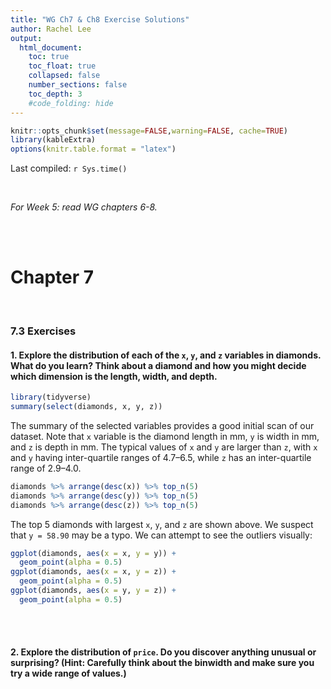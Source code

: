 ```yaml
---
title: "WG Ch7 & Ch8 Exercise Solutions"
author: Rachel Lee
output:
  html_document:
    toc: true
    toc_float: true
    collapsed: false
    number_sections: false
    toc_depth: 3
    #code_folding: hide
---
```


```r
knitr::opts_chunk$set(message=FALSE,warning=FALSE, cache=TRUE)
library(kableExtra)
options(knitr.table.format = "latex")
```

Last compiled: `r Sys.time()`

<br>

*For Week 5: read WG chapters 6-8.*  


<br>
<br>

# Chapter 7 
<br>

### 7.3 Exercises

#### 1. Explore the distribution of each of the `x`, `y`, and `z` variables in diamonds. What do you learn? Think about a diamond and how you might decide which dimension is the length, width, and depth.

```r
library(tidyverse)
summary(select(diamonds, x, y, z))
```

The summary of the selected variables provides a good initial scan of our dataset. Note that `x` variable is the diamond length in mm, `y` is width in mm, and `z` is depth in mm. The typical values of `x` and `y` are larger than `z`, with `x` and `y` having inter-quartile ranges of 4.7–6.5, while `z` has an inter-quartile range of 2.9–4.0.

```r
diamonds %>% arrange(desc(x)) %>% top_n(5)
diamonds %>% arrange(desc(y)) %>% top_n(5)
diamonds %>% arrange(desc(z)) %>% top_n(5)
```

The top 5 diamonds with largest `x`, `y`, and `z` are shown above. We suspect that `y = 58.90` may be a typo. We can attempt to see the outliers visually:

```r
ggplot(diamonds, aes(x = x, y = y)) +
  geom_point(alpha = 0.5)
ggplot(diamonds, aes(x = x, y = z)) +
  geom_point(alpha = 0.5)
ggplot(diamonds, aes(x = y, y = z)) +
  geom_point(alpha = 0.5)
```
<br>
<br>

#### 2. Explore the distribution of `price`. Do you discover anything unusual or surprising? (Hint: Carefully think about the binwidth and make sure you try a wide range of values.)










